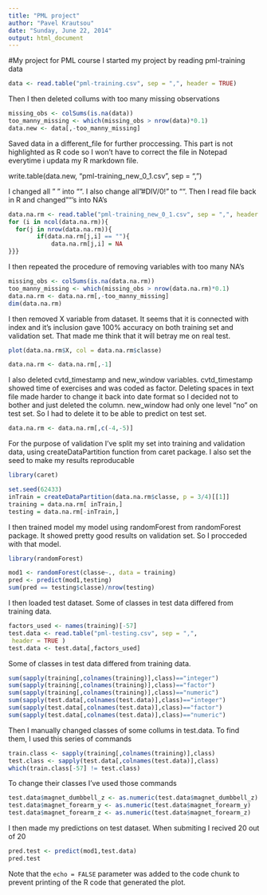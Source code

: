 ```yaml
---
title: "PML project"
author: "Pavel Krautsou"
date: "Sunday, June 22, 2014"
output: html_document
---
```



#My project for PML course
I started my project by reading pml-training data
``` r
data <- read.table("pml-training.csv", sep = ",", header = TRUE)
```
Then I then deleted collums with too many missing observations 
```r
missing_obs <- colSums(is.na(data))
too_manny_missing <- which(missing_obs > nrow(data)*0.1)
data.new <- data[,-too_manny_missing]
```

Saved data in a different_file for further proccessing. This part is not highlighted as R code so I won't have to 
correct the file in Notepad everytime i updata my R markdown file.

write.table(data.new, "pml-training_new_0_1.csv", sep = ",")

I changed all " " into "". I also change all "#DIV/0!" to "".  Then I read file back in R and changed ""'s into NA's
```r
data.na.rm <- read.table("pml-training_new_0_1.csv", sep = ",", header = TRUE)
for (i in ncol(data.na.rm)){
  for(j in nrow(data.na.rm)){
		if(data.na.rm[j,i] == ""){
			data.na.rm[j,i] = NA
}}}
```
I then repeated the procedure of removing variables with too many NA's
```r
missing_obs <- colSums(is.na(data.na.rm))
too_manny_missing <- which(missing_obs > nrow(data.na.rm)*0.1)
data.na.rm <- data.na.rm[,-too_manny_missing]
dim(data.na.rm)
```

I then removed X variable from dataset. It seems that it is connected with index and it's inclusion gave 100%
accuracy on both training set and validation set. That made me think that it will  betray me on real test.

```r
plot(data.na.rm$X, col = data.na.rm$classe)
```

```r
data.na.rm <- data.na.rm[,-1]
```


I also deleted cvtd_timestamp and new_window variables.
cvtd_timestamp showed time of exercises and was coded as factor. Deleting spaces in text file made harder to 
change it back into date format so I decided not to bother and just deleted the column.
new_window had only one level "no" on test set. So I had to delete it to be able to predict on test set.

```r
data.na.rm <- data.na.rm[,c(-4,-5)]
```

For the purpose of validation I've split my set into training and validation data, using createDataPartition function from 
caret package. I also set the seed to make my results reproducable

``` r
library(caret)
```
``` r
set.seed(62433)
inTrain = createDataPartition(data.na.rm$classe, p = 3/4)[[1]]
training = data.na.rm[ inTrain,]
testing = data.na.rm[-inTrain,]
```

I then trained model my model using randomForest from randomForest package.
It showed pretty good results on validation set. So I procceded with that model.
``` r
library(randomForest)
```
``` r
mod1 <- randomForest(classe~., data = training)
pred <- predict(mod1,testing)
sum(pred == testing$classe)/nrow(testing)
```

I then loaded test dataset. Some of classes in test data differed from training data.
``` r
factors_used <- names(training)[-57]
test.data <- read.table("pml-testing.csv", sep = ",",
 header = TRUE )
test.data <- test.data[,factors_used]
```

Some of classes in test data differed from training data.
``` r
sum(sapply(training[,colnames(training)],class)=="integer")
sum(sapply(training[,colnames(training)],class)=="factor")
sum(sapply(training[,colnames(training)],class)=="numeric")
sum(sapply(test.data[,colnames(test.data)],class)=="integer")
sum(sapply(test.data[,colnames(test.data)],class)=="factor")
sum(sapply(test.data[,colnames(test.data)],class)=="numeric")
```

Then I manually changed classes of some collums in test.data. To find them, I used this series of commands
``` r
train.class <- sapply(training[,colnames(training)],class)
test.class <- sapply(test.data[,colnames(test.data)],class)
which(train.class[-57] != test.class)
```
To change their classes I've used those commands
``` r
test.data$magnet_dumbbell_z <- as.numeric(test.data$magnet_dumbbell_z)
test.data$magnet_forearm_y <- as.numeric(test.data$magnet_forearm_y)
test.data$magnet_forearm_z <- as.numeric(test.data$magnet_forearm_z)
```
I then made my predictions on test dataset. When submiting I recived 20 out of 20
``` r
pred.test <- predict(mod1,test.data)
pred.test
```



Note that the `echo = FALSE` parameter was added to the code chunk to prevent printing of the R code that generated the plot.
